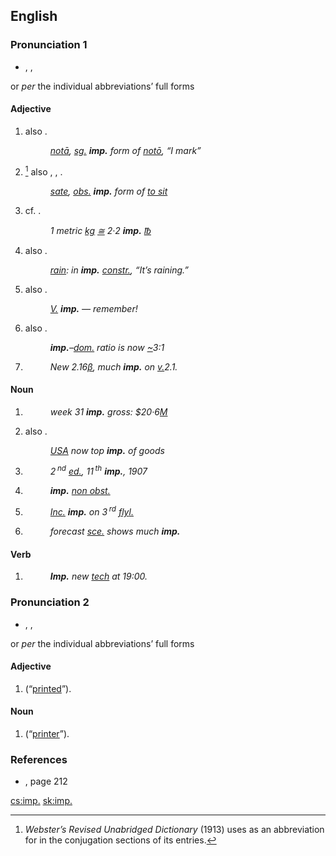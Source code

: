 {{also|imp|Imp.|IMP}}
==English==

===Pronunciation 1===
* {{a|RP}} {{enPR|ĭmp}}, {{IPA|/ɪmp/}}, {{SAMPA|/Imp/}}
; or ''per'' the individual abbreviations’ full forms

====Adjective====
{{en-adj}}

# {{grammar|not comparable}} {{abbreviation of|imperative|dot=;}} also {{term|imper.|imper|lang=en}}.
#: ''[[nota#Latin|notā]], [[sg.]] '''imp.''' form of [[noto#Latin|notō]], “I mark”''
# {{grammar|not comparable}} {{abbreviation of|imperfect|dot=;}}<ref name="Web">''Webster’s Revised Unabridged Dictionary'' (1913) uses {{term||imp.}} as an abbreviation for {{term|imperfect|lang=en}} in the conjugation sections of its entries.</ref> also {{term|imperf.|lang=en}}, {{term|impf.|lang=en}}, {{term|impft|lang=en}}.
#: ''[[sate#English|sate]], [[obs.]] '''imp.''' form of [[sit|to sit]]''
# {{not comparable}} {{abbreviation of|imperial|dot=;}} cf. {{term|Imp.|Imp|lang=en}}.
#: ''1 metric [[kg]] [[≅]] 2‧2 '''imp.''' [[℔]]''
# {{grammar|not comparable}} {{abbreviation of|impersonal|dot=;}} also {{term|impers.|impers|lang=en}}.
#: ''[[rain]]: in '''imp.''' [[constr.]], “It’s raining.”''
# {{comparable}} {{abbreviation of|important|dot=;}} also {{term|impt|lang=en}}.
#: ''[[v.|V.]] '''imp.''' — remember!''
# {{not comparable}} {{abbreviation of|imported|dot=;}} also {{term|imptd|lang=en}}.
#: '''''imp.'''–[[dom.]] ratio is now [[~]]3:1''
# {{comparable}} {{abbreviation of|improved}}
#: ''New 2.16[[β]], much '''imp.''' on [[v.]]2.1.''

====Noun====
{{en-noun|imp.|pl2=imps.|pl3=impp.|-}}

# {{uncountable}} {{abbreviation of|import}}
#: ''week 31 '''imp.''' gross: $20‧6[[M]]''
# {{countable|plural: [[imps.]]}} {{abbreviation of|importer|dot=;}} also {{term|imptr|lang=en}}.
#: ''[[w:United States|USA]] now top '''imp.''' of goods''
# {{countable|plural: imp.}} {{abbreviation of|impression}}
#: <i>2 <sup>nd</sup> [[ed.]], 11 <sup>th</sup> '''imp.''', 1907</i>
# {{countable|plural: [[impp.]]}} {{abbreviation of|imprimatur}}
#: '''''imp.''' [[non obst.]]''
# {{countable|plural: imp.}} {{abbreviation of|imprint}}
#: <i>[[inc.|Inc.]] '''imp.''' on 3 <sup>rd</sup> [[flyleaf|fly]][[l.]]</i>
# {{countable|plural: [[imps.]]}} {{abbreviation of|improvement}}
#: ''forecast [[sce.]] shows much '''imp.'''''

====Verb====
{{infl|en|verb|usually [[imperative]]; not [[conjugate]]d}}

# {{abbreviation of|implement}}
#: '''''Imp.''' new [[tech]] at 19:00.''

===Pronunciation 2===
* {{a|RP}} {{enPR|ĕɴp}}, {{IPA|/ɛ̃p/}}, {{SAMPA|/E_~p/}}
; or ''per'' the individual abbreviations’ full forms

====Adjective====
{{en-adj|-}}

# {{abbreviation of|imprimé|dot=}} (“[[printed]]”).

====Noun====
{{en-noun|imp.}}

# {{abbreviation of|imprimeur|dot=}} (“[[printer]]”).

===References===
* {{R:Penguin Abbrev. Dict. 2000}}, page 212
<references/>

[[cs:imp.]]
[[sk:imp.]]